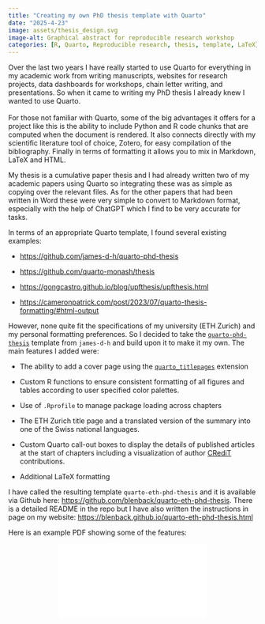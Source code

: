 ```yaml
---
title: "Creating my own PhD thesis template with Quarto"
date: "2025-4-23"
image: assets/thesis_design.svg
image-alt: Graphical abstract for reproducible research workshop
categories: [R, Quarto, Reproducible research, thesis, template, LaTeX]
---
```


Over the last two years I have really started to use Quarto for everything in my academic work from writing manuscripts, websites for research projects, data dashboards for workshops, chain letter writing, and presentations. So when it came to writing my PhD thesis I already knew I wanted to use Quarto. \
\
For those not familiar with Quarto, some of the big advantages it offers for a project like this is the ability to include Python and R code chunks that are computed when the document is rendered. It also connects directly with my scientific literature tool of choice, Zotero, for easy compilation of the bibliography. Finally in terms of formatting it allows you to mix in Markdown, LaTeX and HTML.

My thesis is a cumulative paper thesis and I had already written two of my academic papers using Quarto so integrating these was as simple as copying over the relevant files. As for the other papers that had been written in Word these were very simple to convert to Markdown format, especially with the help of ChatGPT which I find to be very accurate for tasks.

In terms of an appropriate Quarto template, I found several existing examples:

-   <https://github.com/james-d-h/quarto-phd-thesis>

-   <https://github.com/quarto-monash/thesis>

-   <https://gongcastro.github.io/blog/upfthesis/upfthesis.html>

-   <https://cameronpatrick.com/post/2023/07/quarto-thesis-formatting/#html-output>

However, none quite fit the specifications of my university (ETH Zurich) and my personal formatting preferences. So I decided to take the [`quarto-phd-thesis`](https://github.com/james-d-h/quarto-phd-thesis) template from `james-d-h` and build upon it to make it my own. The main features I added were:

-   The ability to add a cover page using the [`quarto_titlepages`](https://nmfs-opensci.github.io/quarto_titlepages/) extension

-   Custom R functions to ensure consistent formatting of all figures and tables according to user specified color palettes.

-   Use of `.Rprofile` to manage package loading across chapters

-   The ETH Zurich title page and a translated version of the summary into one of the Swiss national languages.

-   Custom Quarto call-out boxes to display the details of published articles at the start of chapters including a visualization of author [CRediT](https://www.elsevier.com/researcher/author/policies-and-guidelines/credit-author-statement) contributions.

-   Additional LaTeX formatting

I have called the resulting template `quarto-eth-phd-thesis` and it is available via Github here: <https://github.com/blenback/quarto-eth-phd-thesis>. There is a detailed README in the repo but I have also written the instructions in page on my website: <https://blenback.github.io/quarto-eth-phd-thesis.html>
    
Here is an example PDF showing some of the features: 

```{=html}
<div class="embed-container">
  <p align="center"><iframe src="../media/quarto-eth-phd-thesis.pdf" style="border: 0.5px" ></iframe
  /p>
</div>
```
